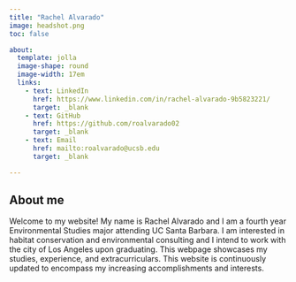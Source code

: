 ```yaml
---
title: "Rachel Alvarado"
image: headshot.png
toc: false

about: 
  template: jolla
  image-shape: round
  image-width: 17em
  links:
    - text: LinkedIn
      href: https://www.linkedin.com/in/rachel-alvarado-9b5823221/
      target: _blank
    - text: GitHub
      href: https://github.com/roalvarado02
      target: _blank
    - text: Email
      href: mailto:roalvarado@ucsb.edu
      target: _blank

---
```


## About me 

Welcome to my website! My name is Rachel Alvarado and I am a fourth year Environmental Studies major attending UC Santa Barbara. I am interested in habitat conservation and environmental consulting and I intend to work with the city of Los Angeles upon graduating. This webpage showcases my studies, experience, and extracurriculars. This website is continuously updated to encompass my increasing accomplishments and interests. 
